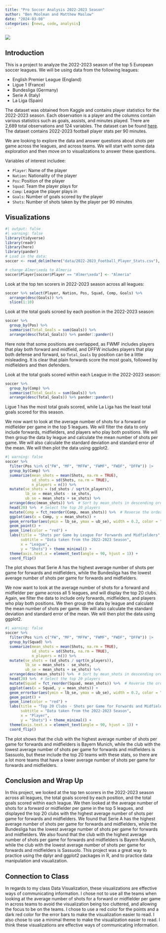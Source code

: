 ```yaml
---
title: "Pro Soccer Analysis 2022-2023 Season"
author: "Ben Moolman and Matthew Maslow"
date: "2024-03-08"
categories: [news, code, analysis]
---
```


![](image.jpg)

## Introduction

This is a project to analyze the 2022-2023 season of the top 5 European soccer leagues. We will be using data from the following leagues:

  * English Premier League (England)
  * Ligue 1 (France)
  * Bundesliga (Germany)
  * Serie A (Italy)
  * La Liga (Spain)
  
The dataset was obtained from Kaggle and contains player statistics for the 2022-2023 season. Each observation is a player and the columns contain various statistics such as goals, assists, and minutes played. There are 2,689 total observations and 124 variables. The dataset can be found [here](https://www.kaggle.com/datasets/vivovinco/20222023-football-player-stats). The dataset contains 2022-2023 football player stats per 90 minutes.

We are looking to explore the data and answer questions about shots per game across the leagues, and across teams. We will start with some data exploration and then move on to visualizations to answer these questions.

Variables of interest includee:

  * `Player`: Name of the player
  * `Nation`: Nationality of the player
  * `Pos`: Position of the player
  * `Squad`: Team the player plays for
  * `Comp`: League the player plays in
  * `Goals`: Number of goals scored by the player
  * `Shots`: Number of shots taken by the player per 90 minutes
  
  

## Visualizations

```r
#| output: false
#| warning: false
library(tidyverse)
library(readr)
library(here)
library(pander)
# Load in the data:
soccer <- read_delim(here("data/2022-2023_Football_Player_Stats.csv"), delim = ";")

# change Almer\xeda to Almeria
soccer$Player[soccer$Player == "Almer\xeda"] <- "Almeria"
```

Look at the top ten scorers in 2022-2023 season across all leagues:
```r
soccer %>% select(Player, Nation, Pos, Squad, Comp, Goals) %>%
  arrange(desc(Goals)) %>%
  slice(1:10)
```

Look at the total goals scroed by each position in the 2022-2023 season:
```r
soccer %>%
  group_by(Pos) %>%
  summarise(Total_Goals = sum(Goals)) %>%
  arrange(desc(Total_Goals)) %>% pander::pander()
```

Here note that some positions are overlapped, as FWMF includes players that play both forward and midfield, and DFFW includes players that play both defense and forward, so `Total_Goals` by position can be a little misleading. It is clear that plain forwards score the most goals, followed by midfielders and then defenders.

Look at the total goals scored within each League in the 2022-2023 season:
```r
soccer %>%
  group_by(Comp) %>%
  summarise(Total_Goals = sum(Goals)) %>%
  arrange(desc(Total_Goals)) %>% pander::pander()
```

Ligue 1 has the most total goals scored, while La Liga has the least total goals scored for this season.

We now want to look at the average number of shots for a forward or midfielder per game in the top 5 leagues. We will filter the data to only include forwards, midfielders, and players who play both positions. We will then group the data by league and calculate the mean number of shots per game. We will also calculate the standard deviation and standard error of the mean. We will then plot the data using ggplot2.
```r
#| warning: false
soccer %>%
  filter(Pos %in% c("FW", "MF", "MFFW", "FWMF", "FWDF", "DFFW")) |>
  group_by(Comp) %>%
  summarize(mean_shots = mean(Shots, na.rm = TRUE),
            sd_shots = sd(Shots, na.rm = TRUE),
            n_players = n()) %>%
  mutate(se_shots = (sd_shots / sqrt(n_players)),
         lb_se = mean_shots - se_shots,
         ub_se = mean_shots + se_shots) %>%
  arrange(desc(mean_shots)) %>%  # Sort by mean_shots in descending order
  head(20) %>%  # Select the top 20 players
  mutate(Comp = fct_reorder(Comp, mean_shots)) %>%  # Reverse the order of the levels of the factor
  ggplot(aes(x = Comp, y = mean_shots)) +
  geom_errorbar(aes(ymin = lb_se, ymax = ub_se), width = 0.2, color = "darkred") +
  geom_point() +
  geom_line(color = "red") +
  labs(title = "Shots per Game by League For Forwards and Midfielders",
       subtitle = "Data taken from the 2022-2023 Season",
       x = "League",
       y = "Shots") + theme_minimal() +
  theme(axis.text.x = element_text(angle = 90, hjust = 1)) +
  coord_flip()
```
The plot shows that Serie A has the highest average number of shots per game for forwards and midfielders, while the Bundesliga has the lowest average number of shots per game for forwards and midfielders.

We now want to look at the average number of shots for a forward and midfielder per game across all 5 leagues, and will display the top 20 clubs. Again, we filter the data to include only forwards, midfielders, and players who play both positions. We then group the data by league and calculate the mean number of shots per game. We will also calculate the standard deviation and standard error of the mean. We will then plot the data using ggplot2.
```r
#| warning: false
soccer %>%
  filter(Pos %in% c("FW", "MF", "MFFW", "FWMF", "FWDF", "DFFW")) |>
  group_by(Squad) %>%
  summarize(mean_shots = mean(Shots, na.rm = TRUE),
            sd_shots = sd(Shots, na.rm = TRUE),
            n_players = n()) %>%
  mutate(se_shots = (sd_shots / sqrt(n_players)),
         lb_se = mean_shots - se_shots,
         ub_se = mean_shots + se_shots) %>%
  arrange(desc(mean_shots)) %>%  # Sort by mean_shots in descending order
  head(20) %>%  # Select the top 20 players
  mutate(Squad = fct_reorder(Squad, mean_shots)) %>%  # Reverse the order of the levels of the factor
  ggplot(aes(x = Squad, y = mean_shots)) +
  geom_errorbar(aes(ymin = lb_se, ymax = ub_se), width = 0.2, color = "darkred") +
  geom_point() +
  geom_line(color = "red") +
  labs(title = "Top 20 Clubs - Shots per Game for Forwards and Midfielders",
       subtitle = "Data taken from the 2022-2023 Season",
       x = "Player",
       y = "Shots") + theme_minimal() +
  theme(axis.text.x = element_text(angle = 90, hjust = 1)) +
  coord_flip()
```

The plot shows that the club with the highest average number of shots per game for forwards and midfielders is Bayern Munich, while the club with the lowest average number of shots per game for forwards and midfielders is Sassuolo, but these include the top 20 teams with these stats, so there are a lot more teams that have a lower average number of shots per game for forwards and midfielders.

## Conclusion and Wrap Up

In this project, we looked at the top ten scorers in the 2022-2023 season across all leagues, the total goals scored by each position, and the total goals scored within each league. We then looked at the average number of shots for a forward or midfielder per game in the top 5 leagues, and displayed the top 20 clubs with the highest average number of shots per game for forwards and midfielders. We found that Serie A has the highest average number of shots per game for forwards and midfielders, while the Bundesliga has the lowest average number of shots per game for forwards and midfielders. We also found that the club with the highest average number of shots per game for forwards and midfielders is Bayern Munich, while the club with the lowest average number of shots per game for forwards and midfielders is Sassuolo. This project was a great way to practice using the dplyr and ggplot2 packages in R, and to practice data manipulation and visualization.

## Connection to Class

In regards to my class Data Visualization, these visualizations are effective ways of communicating information. I chose not to use all the teams when looking at the average number of shots for a forward or midfielder per game in across teams to avoid the visualization being too cluttered, and allowing the focus to be on the teams. I chose to use a red color for the points and a dark red color for the error bars to make the visualization easier to read. I also chose to use a minimal theme to make the visualization easier to read. I think these visualizations are effective ways of communicating information.